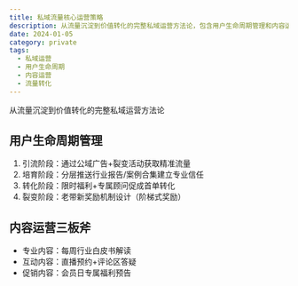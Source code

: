 ```yaml
---
title: 私域流量核心运营策略
description: 从流量沉淀到价值转化的完整私域运营方法论，包含用户生命周期管理和内容运营策略
date: 2024-01-05
category: private
tags:
  - 私域运营
  - 用户生命周期
  - 内容运营
  - 流量转化
---
```


从流量沉淀到价值转化的完整私域运营方法论

## 用户生命周期管理

1. 引流阶段：通过公域广告+裂变活动获取精准流量
2. 培育阶段：分层推送行业报告/案例合集建立专业信任
3. 转化阶段：限时福利+专属顾问促成首单转化
4. 裂变阶段：老带新奖励机制设计（阶梯式奖励）

## 内容运营三板斧

- 专业内容：每周行业白皮书解读
- 互动内容：直播预约+评论区答疑
- 促销内容：会员日专属福利预告